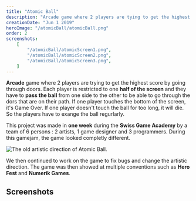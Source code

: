 ```yaml
---
title: "Atomic Ball"
description: "Arcade game where 2 players are tying to get the highest score by going through doors and exchanging an atomic ball. The game was made with Unity during the Swiss Game Academy 2019 where it won the first price."
creationDate: "Jun 1 2019"
heroImage: "/atomicBall/atomicBall.png"
order: 2
screenshots:
    [
        "/atomicBall/atomicScreen1.png",
        "/atomicBall/atomicScreen2.png",
        "/atomicBall/atomicScreen3.png",
    ]
---
```


**Arcade** game where 2 players are trying to get the highest score by going through doors.
Each player is restricted to one **half of the screen** and they have to **pass the ball** from one side to the other to be able to go through the dors that are on their path.
If one player touches the bottom of the screen, it's Game Over.
If one player doesn't touch the ball for too long, it will die.
So the players have to exange the ball regurlarly.

This project was made in **one week** during the **Swiss Game Academy** by a team of 6 persons : 2 artists, 1 game designer and 3 programmers.
During this gamejam, the game looked completly different.

<img
	class="w-2/3"
	src="/atomicBall/oldAtomicBall.png"
	alt="The old artistic direction of Atomic Ball."
/>

We then continued to work on the game to fix bugs and change the artistic direction.
The game was then showed at multiple conventions such as **Hero Fest** and **Numerik Games**.

<div class="divider my-2"></div>

## Screenshots


<ScreenshotList screenshots={frontmatter.screenshots} />
